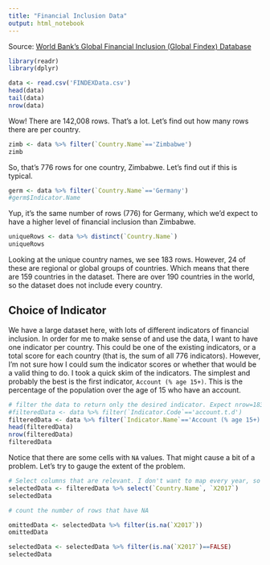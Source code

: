 ```yaml
---
title: "Financial Inclusion Data"
output: html_notebook
---
```

 
Source:
[World Bank's Global Financial Inclusion (Global Findex) Database](https://datacatalog.worldbank.org/dataset/global-financial-inclusion-global-findex-database)

```r
library(readr)
library(dplyr)

data <- read.csv('FINDEXData.csv')
head(data)
tail(data)
nrow(data)
```

Wow! There are 142,008 rows. That's a lot. Let's find out how many rows there are per country.
```r
zimb <- data %>% filter(`Country.Name`=='Zimbabwe')
zimb
```
 
 So, that's 776 rows for one country, Zimbabwe. Let's find out if this is typical.
```r
germ <- data %>% filter(`Country.Name`=='Germany')
#germ$Indicator.Name
```
Yup, it's the same number of rows (776) for Germany, which we'd expect to have a higher level of financial inclusion than Zimbabwe. 

```r
uniqueRows <- data %>% distinct(`Country.Name`)    
uniqueRows
```
Looking at the unique country names, we see 183 rows. However, 24 of these are regional or global groups of countries. Which means that there are 159 countries in the dataset. There are over 190 countries in the world, so the dataset does not include every country.

## Choice of Indicator
We have a large dataset here, with lots of different indicators of financial inclusion. In order for me to make sense of and use the data, I want to have one indicator per country. This could be one of the existing indicators, or a total score for each country (that is, the sum of all 776 indicators). However, I'm not sure how I could sum the indicator scores or whether that would be a valid thing to do. I took a quick skim of the indicators. The simplest and probably the best is the first indicator, `Account (% age 15+)`. This is the percentage of the population over the age of 15 who have an account. 

```r
# filter the data to return only the desired indicator. Expect nrow=183
#filteredData <- data %>% filter(`Indicator.Code`=='account.t.d')
filteredData <- data %>% filter(`Indicator.Name`=='Account (% age 15+)')
head(filteredData)
nrow(filteredData)
filteredData
```
Notice that there are some cells with `NA` values. That might cause a bit of a problem. Let's try to gauge the extent of the problem.

```r
# Select columns that are relevant. I don't want to map every year, so will select 2017.
selectedData <- filteredData %>% select(`Country.Name`, `X2017`)
selectedData
```

```r
# count the number of rows that have NA

omittedData <- selectedData %>% filter(is.na(`X2017`))
omittedData

selectedData <- selectedData %>% filter(is.na(`X2017`)==FALSE)
selectedData
```


